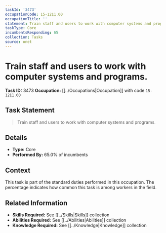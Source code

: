 ```yaml
---
taskId: '3473'
occupationCode: 15-1211.00
occupationTitle: ''
statement: Train staff and users to work with computer systems and programs.
taskType: Core
incumbentsResponding: 65
collection: Tasks
source: onet
---
```

# Train staff and users to work with computer systems and programs.

**Task ID:** 3473
**Occupation:** [[../Occupations|Occupation]] with code `15-1211.00`

## Task Statement

> Train staff and users to work with computer systems and programs.

## Details

- **Type:** Core
- **Performed By:** 65.0% of incumbents

## Context

This task is part of the standard duties performed in this occupation. The percentage indicates how common this task is among workers in the field.

## Related Information

- **Skills Required:** See [[../Skills|Skills]] collection
- **Abilities Required:** See [[../Abilities|Abilities]] collection
- **Knowledge Required:** See [[../Knowledge|Knowledge]] collection
